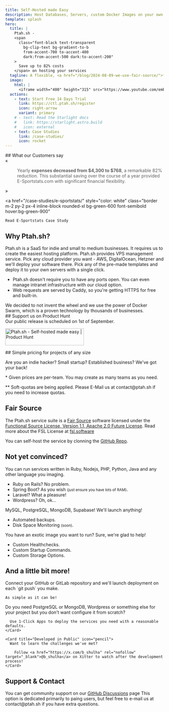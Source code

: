 ```yaml
---
title: Self-Hosted made Easy
description: Host Databases, Servers, custom Docker Images on your own servers.
template: splash
hero:
  title: |
    Ptah.sh -
    <span
      class="font-black text-transparent
        bg-clip-text bg-gradient-to-b
        from-accent-700 to-accent-400
        dark:from-accent-500 dark:to-accent-200"
    >
      Save up to 82% costs
    </span> on hosting your services
  tagline: A flexible, <a href="/blog/2024-08-09-we-use-fair-source/">fair source</a> and independent alternative to Heroku/Vercel which puts you in control of your expenses.
  image:
    html: |
      <iframe width="400" height="315" src="https://www.youtube.com/embed/KPRljIUIhlA?si=9gxAYens28vOueNS" title="Ptah.sh Introduction - YouTube Video Player" frameborder="0" allow="accelerometer; autoplay; clipboard-write; encrypted-media; gyroscope; picture-in-picture; web-share" referrerpolicy="strict-origin-when-cross-origin" allowfullscreen></iframe>
  actions:
    - text: Start Free 14 Days Trial
      link: https://ctl.ptah.sh/register
      icon: right-arrow
      variant: primary
    # - text: Read the Starlight docs
    #   link: https://starlight.astro.build
    #   icon: external
    - text: Case Studies
      link: /case-studies/
      icon: rocket
---
```



<div class="text-center">
  ## What our Customers say

  <div class="text-center flex justify-center items-center">
    <span class="text-[96px] italic text-gray-200">«</span>
    <blockquote class="max-w-[650px] inline-block p-4 italic" style="border-inline-start: 0;">
      Yearly <strong>expenses decreased from $4,300 to $768</strong>, a remarkable 82% reduction. This substantial saving over the course of a year provided E-Sportstats.com with significant financial flexibility.
    </blockquote>
    <span class="text-[96px] italic text-gray-200">»</span>
  </div>

  <a href="/case-studies/e-sportstats/"
    style="color: white"
    class="border m-2 py-2 px-4 inline-block rounded-xl bg-green-600 font-semibold hover:bg-green-900"
  >
    Read E-Sportstats Case Study
  </a>
</div>


## Why Ptah.sh?

<CardGrid stagger>
	<Card title="Easy to Use" icon="pencil">
		Ptah.sh is a SaaS for indie and small to medium businesses. It requires us to create the easiest hosting platform.
	</Card>
	<Card title="Host on your own VPS" icon="setting">
		Ptah.sh provides VPS management service. Pick any cloud provider you want - AWS, DigitalOcean, Hetzner and we'll deploy your software there.
	</Card>
	<Card title="Focus on What Matters" icon="add-document">
		Pick any of the pre-made templates and deploy it to your own servers with a single click.
	</Card>
	<Card title="Secure by Default" icon="approve-check">
	 <ul>
	  <li>Ptah.sh doesn't require you to have any ports open. You can even manage intranet infrastructure with our cloud option.</li>
		<li>Web requests are served by Caddy, so you're getting HTTPS for free and built-in.</li>
		</ul>
	</Card>
	<Card title="Powered by Docker Swarm" icon="setting">
		We decided to not invent the wheel and we use the power of Docker Swarm, which is a proven technology by thousands of businesses.
	</Card>
</CardGrid>

<div class="flex flex-col items-center my-24 border p-8">
  ## Support us on Product Hunt

  <div class="py-8">Our public release is scheduled on 1st of September.</div>

  <a href="https://www.producthunt.com/posts/ptah-sh?embed=true&utm_source=badge-featured&utm_medium=badge&utm_souce=badge-ptah&#0045;sh" target="_blank"><img src="https://api.producthunt.com/widgets/embed-image/v1/featured.svg?post_id=476578&theme=light" alt="Ptah&#0046;sh - Self&#0045;hosted&#0032;made&#0032;easy | Product Hunt" style="width: 250px; height: 54px;" width="250" height="54" /></a>
</div>

<div id="pricing">
## Simple pricing for projects of any size

  <p>Are you an indie hacker? Small startup? Established business? We've got your back!</p>

  <div class="flex gap-12">
    <PricingCard name="Hobby" description="Perfect plan to try the service or host non-critical applications" price="14" singleServer />
    <PricingCard name="Startup" description="Need more power or an improved stability? This is your choice!" price="49" mostPopular />
    <PricingCard name="Business"
      description="Your business got traction? We will cover your back!"
      price="199"
      roleManagement
      dedicatedDiscord
      waitlist="https://forms.gle/YFZ8oJuiVvDm2gEU6"
    />
  </div>

  <p class="italic text-right text-xs">* Given prices are per-team. You may create as many teams as you need.</p>
  <p class="italic text-right text-xs">** Soft-quotas are being applied. Please E-Mail us at contact@ptah.sh if you need to increase quotas.</p>
</div>

## Fair Source

The Ptah.sh service suite is a <a href="https://fair.io">Fair Source</a> software licensed under the <a href="https://github.com/ptah-sh/ptah-server/blob/main/LICENSE.md" target="_blank" rel="nofollow">Functional Source License, Version 1.1, Apache 2.0 Future License</a>. Read more about the FSL License at <a href="https://fsl.software" target="_blank">fsl.software</a>

You can self-host the service by clonning the <a href="https://github.com/ptah-sh/ptah-server" target="_blank" rel="nofollow">GitHub Repo</a>.

## Not yet convinced?

<CardGrid stagger>
	<Card title="Any Language, Any Framework" icon="pencil">
	  You can run services written in Ruby, Nodejs, PHP, Python, Java and any other language you imaging.
		<ul>
			<li>Ruby on Rails? No problem.</li>
			<li>Spring Boot? As you wish <small>(just ensure you have lots of RAM)</small>.</li>
			<li>Laravel? What a pleasure!</li>
			<li>Wordpress? Oh, ok...</li>
		</ul>
	</Card>
	<Card title="Any Database" icon="setting">
		MySQL, PostgreSQL, MongoDB, Supabase! We'll launch anything!
		<ul>
		  <li>Automated backups.</li>
			<li>Disk Space Monitoring <small>(soon)</small>.</li>
		</ul>
	</Card>
	<Card title="Any Docker Image" icon="add-document">
		You have an exotic image you want to run? Sure, we're glad to help!
		<ul>
		  <li>Custom Healthchecks.</li>
			<li>Custom Startup Commands.</li>
			<li>Custom Storage Options.</li>
		</ul>
	</Card>
</CardGrid>

## And a little bit more!

<CardGrid stagger>
  <Card title="Push to Deploy (soon)" icon="telegram">
    Connect your GitHub or GitLab repository and we'll launch deployment on each `git push` you make.

    As simple as it can be!
  </Card>

  <Card title="1-Click Apps (soon)" icon="puzzle">
      Do you need PostgreSQL or MongoDB, Wordpress or something else for your project but you don't want configure it from scratch?

      Use 1-Click Apps to deploy the services you need with a reasonable defaults.
    </Card>

	<Card title="Developed in Public" icon="pencil">
	  Want to learn the challenges we've met?

		Follow <a href="https://x.com/b_shulha" rel="nofollow" target="_blank">@b_shulha</a> on Xitter to watch after the development process!
	</Card>
</CardGrid>

## Support & Contact

<CardGrid>
	<Card title="Community Support" icon="github">
	  You can get community support on our <a href="https://github.com/orgs/ptah-sh/discussions" target="_blank" rel="nofollow">GitHub Discussions</a> page
	</Card>
	<Card title="E-Mail" icon="email">
	 This option is dedicated primarily to paing users, but feel free to e-mail us at contact@ptah.sh if you have extra questions.
	</Card>
</CardGrid>
